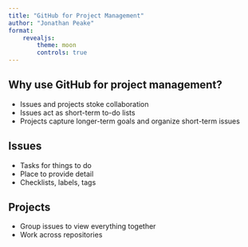 ```yaml
---
title: "GitHub for Project Management"
author: "Jonathan Peake"
format: 
    revealjs:
        theme: moon
        controls: true
---
```


## Why use GitHub for project management?

-   Issues and projects stoke collaboration
-   Issues act as short-term to-do lists
-   Projects capture longer-term goals and organize short-term issues

## Issues

-   Tasks for things to do
-   Place to provide detail
-   Checklists, labels, tags

## Projects

-   Group issues to view everything together
-   Work across repositories